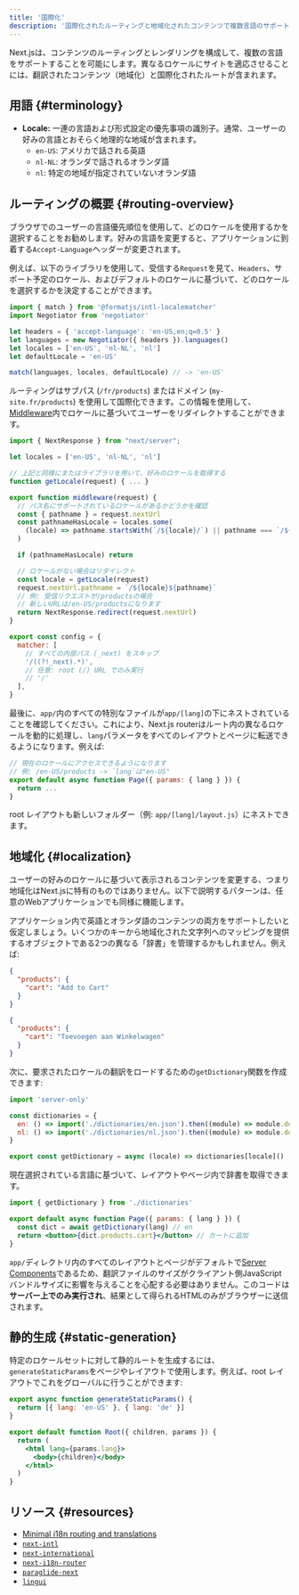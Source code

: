 ```yaml
---
title: '国際化'
description: '国際化されたルーティングと地域化されたコンテンツで複数言語のサポートを追加します'
---
```


Next.jsは、コンテンツのルーティングとレンダリングを構成して、複数の言語をサポートすることを可能にします。異なるロケールにサイトを適応させることには、翻訳されたコンテンツ（地域化）と国際化されたルートが含まれます。

## 用語 {#terminology}

- **Locale:** 一連の言語および形式設定の優先事項の識別子。通常、ユーザーの好みの言語とおそらく地理的な地域が含まれます。
  - `en-US`: アメリカで話される英語
  - `nl-NL`: オランダで話されるオランダ語
  - `nl`: 特定の地域が指定されていないオランダ語

## ルーティングの概要 {#routing-overview}

ブラウザでのユーザーの言語優先順位を使用して、どのロケールを使用するかを選択することをお勧めします。好みの言語を変更すると、アプリケーションに到着する`Accept-Language`ヘッダーが変更されます。

例えば、以下のライブラリを使用して、受信する`Request`を見て、`Headers`、サポート予定のロケール、およびデフォルトのロケールに基づいて、どのロケールを選択するかを決定することができます。

```js title="middleware.js"
import { match } from '@formatjs/intl-localematcher'
import Negotiator from 'negotiator'

let headers = { 'accept-language': 'en-US,en;q=0.5' }
let languages = new Negotiator({ headers }).languages()
let locales = ['en-US', 'nl-NL', 'nl']
let defaultLocale = 'en-US'

match(languages, locales, defaultLocale) // -> 'en-US'
```

ルーティングはサブパス (`/fr/products`) またはドメイン (`my-site.fr/products`) を使用して国際化できます。この情報を使用して、[Middleware](/docs/app/building-your-application/routing/middleware)内でロケールに基づいてユーザーをリダイレクトすることができます。

```js title="middleware.js"
import { NextResponse } from "next/server";

let locales = ['en-US', 'nl-NL', 'nl']

// 上記と同様にまたはライブラリを用いて、好みのロケールを取得する
function getLocale(request) { ... }

export function middleware(request) {
  // パス名にサポートされているロケールがあるかどうかを確認
  const { pathname } = request.nextUrl
  const pathnameHasLocale = locales.some(
    (locale) => pathname.startsWith(`/${locale}/`) || pathname === `/${locale}`
  )

  if (pathnameHasLocale) return

  // ロケールがない場合はリダイレクト
  const locale = getLocale(request)
  request.nextUrl.pathname = `/${locale}${pathname}`
  // 例: 受信リクエストが/productsの場合
  // 新しいURLは/en-US/productsになります
  return NextResponse.redirect(request.nextUrl)
}

export const config = {
  matcher: [
    // すべての内部パス (_next) をスキップ
    '/((?!_next).*)',
    // 任意: root (/) URL でのみ実行
    // '/'
  ],
}
```

最後に、`app/`内のすべての特別なファイルが`app/[lang]`の下にネストされていることを確認してください。これにより、Next.js routerはルート内の異なるロケールを動的に処理し、`lang`パラメータをすべてのレイアウトとページに転送できるようになります。例えば:

```jsx title="app/[lang]/page.js"
// 現在のロケールにアクセスできるようになります
// 例: /en-US/products -> `lang`は"en-US"
export default async function Page({ params: { lang } }) {
  return ...
}
```

root レイアウトも新しいフォルダー（例: `app/[lang]/layout.js`）にネストできます。

## 地域化 {#localization}

ユーザーの好みのロケールに基づいて表示されるコンテンツを変更する、つまり地域化はNext.jsに特有のものではありません。以下で説明するパターンは、任意のWebアプリケーションでも同様に機能します。

アプリケーション内で英語とオランダ語のコンテンツの両方をサポートしたいと仮定しましょう。いくつかのキーから地域化された文字列へのマッピングを提供するオブジェクトである2つの異なる「辞書」を管理するかもしれません。例えば:

```json title="dictionaries/en.json"
{
  "products": {
    "cart": "Add to Cart"
  }
}
```

```json title="dictionaries/nl.json"
{
  "products": {
    "cart": "Toevoegen aan Winkelwagen"
  }
}
```

次に、要求されたロケールの翻訳をロードするための`getDictionary`関数を作成できます:

```jsx title="app/[lang]/dictionaries.js"
import 'server-only'

const dictionaries = {
  en: () => import('./dictionaries/en.json').then((module) => module.default),
  nl: () => import('./dictionaries/nl.json').then((module) => module.default),
}

export const getDictionary = async (locale) => dictionaries[locale]()
```

現在選択されている言語に基づいて、レイアウトやページ内で辞書を取得できます。

```jsx title="app/[lang]/page.js"
import { getDictionary } from './dictionaries'

export default async function Page({ params: { lang } }) {
  const dict = await getDictionary(lang) // en
  return <button>{dict.products.cart}</button> // カートに追加
}
```

`app/`ディレクトリ内のすべてのレイアウトとページがデフォルトで[Server Components](/docs/app/building-your-application/rendering/server-components)であるため、翻訳ファイルのサイズがクライアント側JavaScriptバンドルサイズに影響を与えることを心配する必要はありません。このコードは**サーバー上でのみ実行され**、結果として得られるHTMLのみがブラウザーに送信されます。

## 静的生成 {#static-generation}

特定のロケールセットに対して静的ルートを生成するには、`generateStaticParams`をページやレイアウトで使用します。例えば、root レイアウトでこれをグローバルに行うことができます:

```jsx title="app/[lang]/layout.js"
export async function generateStaticParams() {
  return [{ lang: 'en-US' }, { lang: 'de' }]
}

export default function Root({ children, params }) {
  return (
    <html lang={params.lang}>
      <body>{children}</body>
    </html>
  )
}
```

## リソース {#resources}

- [Minimal i18n routing and translations](https://github.com/vercel/next.js/tree/canary/examples/app-dir-i18n-routing)
- [`next-intl`](https://next-intl-docs.vercel.app/docs/next-13)
- [`next-international`](https://github.com/QuiiBz/next-international)
- [`next-i18n-router`](https://github.com/i18nexus/next-i18n-router)
- [`paraglide-next`](https://inlang.com/m/osslbuzt/paraglide-next-i18n)
- [`lingui`](https://lingui.dev)
